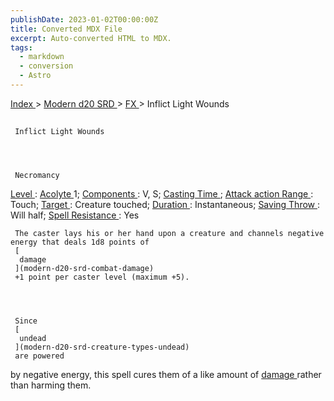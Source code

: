 ```yaml
---
publishDate: 2023-01-02T00:00:00Z
title: Converted MDX File
excerpt: Auto-converted HTML to MDX.
tags:
  - markdown
  - conversion
  - Astro
---
```


[
Index
](-index) >
[
Modern d20 SRD
](modern-d20-srd-index) >
[
FX
](modern-d20-srd-fx-index) > Inflict Light Wounds

##

     Inflict Light Wounds




     Necromancy

[
Level
](modern-d20-srd-fx-level)
:
[
Acolyte
](modern-d20-srd-classes-advanced-acolyte)
1;
[
Components
](modern-d20-srd-fx-components)
: V, S;
[
Casting Time
](modern-d20-srd-fx-casting-time)
;
[
Attack action
](modern-d20-srd-combat-attack-actions)
[
Range
](modern-d20-srd-fx-range)
: Touch;
[
Target
](modern-d20-srd-fx-target)
: Creature touched;
[
Duration
](modern-d20-srd-fx-duration)
: Instantaneous;
[
Saving Throw
](modern-d20-srd-basics-saving-throws)
: Will half;
[
Spell Resistance
](modern-d20-srd-special-abilities-spell-resistance)
: Yes

     The caster lays his or her hand upon a creature and channels negative energy that deals 1d8 points of
     [
      damage
     ](modern-d20-srd-combat-damage)
     +1 point per caster level (maximum +5).




     Since
     [
      undead
     ](modern-d20-srd-creature-types-undead)
     are powered

by negative energy, this spell cures them of a like amount of
[
damage
](modern-d20-srd-combat-damage)
rather
than harming them.
